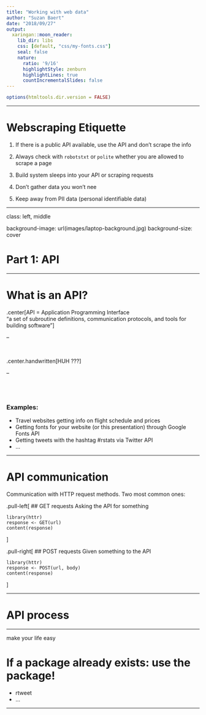 ```yaml
---
title: "Working with web data"
author: "Suzan Baert"
date: "2018/09/27"
output:
  xaringan::moon_reader:
    lib_dir: libs
    css: [default, "css/my-fonts.css"]
    seal: false
    nature:
      ratio: '9/16'
      highlightStyle: zenburn
      highlightLines: true
      countIncrementalSlides: false
---
```


```r
options(htmltools.dir.version = FALSE)
```

---


# Webscraping Etiquette

1. If there is a public API available, use the API and don't scrape the info

2. Always check with `robotstxt` or `polite` whether you are allowed to scrape a page

3. Build system sleeps into your API or scraping requests

4. Don't gather data you won't nee

5. Keep away from PII data (personal identifiable data)


---

class: left, middle

background-image: url(images/laptop-background.jpg)
background-size: cover

# Part 1: API

---

# What is an API?

.center[API = Application Programming Interface  
"a set of subroutine definitions, communication protocols, and tools for building software"]

--

<br>

.center.handwritten[HUH ???]

--

<br><br>

### Examples:  
- Travel websites getting info on flight schedule and prices
- Getting fonts for your website (or this presentation) through Google Fonts API 
- Getting tweets with the hashtag #rstats via Twitter API
- ...

---

# API communication

Communication with HTTP request methods.
Two most common ones:

.pull-left[
## GET requests
Asking the API for something
```
library(httr)
response <- GET(url)
content(response)
```

]

.pull-right[
## POST requests
Given something to the API
```
library(httr)
response <- POST(url, body)
content(response)
```

]


---

# API process




---

make your life easy

# If a package already exists: use the package!

+ rtweet
+ ...

---